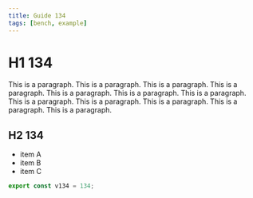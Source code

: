 ```yaml
---
title: Guide 134
tags: [bench, example]
---
```


# H1 134

This is a paragraph. This is a paragraph. This is a paragraph. This is a paragraph. This is a paragraph. This is a paragraph. This is a paragraph. This is a paragraph. This is a paragraph. This is a paragraph. This is a paragraph. This is a paragraph. 

## H2 134

- item A
- item B
- item C

```ts
export const v134 = 134;
```